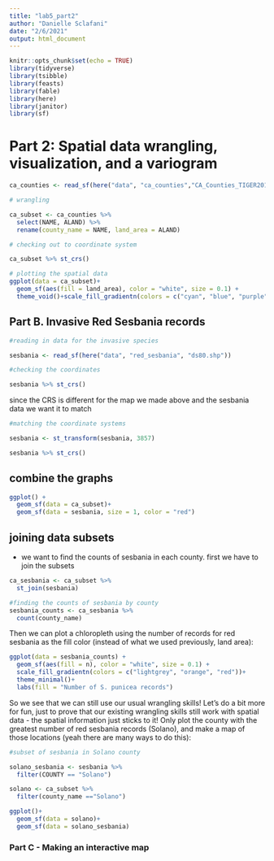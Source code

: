 ```yaml
---
title: "lab5_part2"
author: "Danielle Sclafani"
date: "2/6/2021"
output: html_document
---
```


```r
knitr::opts_chunk$set(echo = TRUE)
library(tidyverse)
library(tsibble)
library(feasts)
library(fable)
library(here)
library(janitor)
library(sf)

```

# Part 2: Spatial data wrangling, visualization, and a variogram

```r
ca_counties <- read_sf(here("data", "ca_counties","CA_Counties_TIGER2016.shp"))
```

```r
# wrangling

ca_subset <- ca_counties %>% 
  select(NAME, ALAND) %>% 
  rename(county_name = NAME, land_area = ALAND)

```

```r
# checking out to coordinate system 

ca_subset %>% st_crs()
```

```r
# plotting the spatial data
ggplot(data = ca_subset)+
  geom_sf(aes(fill = land_area), color = "white", size = 0.1) +
  theme_void()+scale_fill_gradientn(colors = c("cyan", "blue", "purple"))


```

## Part B. Invasive Red Sesbania records 

```r
#reading in data for the invasive species

sesbania <- read_sf(here("data", "red_sesbania", "ds80.shp"))

#checking the coordinates

sesbania %>% st_crs()


```


since the CRS is different for the map we made above and the sesbania data we want it to match
```r
#matching the coordinate systems

sesbania <- st_transform(sesbania, 3857)

sesbania %>% st_crs()
```

## combine the graphs

```r
ggplot() +
  geom_sf(data = ca_subset)+
  geom_sf(data = sesbania, size = 1, color = "red")
```

## joining data subsets
- we want to find the counts of sesbania in each county. first we have to join the subsets
```r
ca_sesbania <- ca_subset %>% 
  st_join(sesbania)
```

```r
#finding the counts of sesbania by county
sesbania_counts <- ca_sesbania %>% 
  count(county_name)
```


Then we can plot a chloropleth using the number of records for red sesbania as the fill color (instead of what we used previously, land area):


```r
ggplot(data = sesbania_counts) +
  geom_sf(aes(fill = n), color = "white", size = 0.1) +
  scale_fill_gradientn(colors = c("lightgrey", "orange", "red"))+
  theme_minimal()+
  labs(fill = "Number of S. punicea records")
```


So we see that we can still use our usual wrangling skills! Let’s do a bit more for fun, just to prove that our existing wrangling skills still work with spatial data - the spatial information just sticks to it!
Only plot the county with the greatest number of red sesbania records (Solano), and make a map of those locations (yeah there are many ways to do this):

```r
#subset of sesbania in Solano county

solano_sesbania <- sesbania %>% 
  filter(COUNTY == "Solano")

solano <- ca_subset %>% 
  filter(county_name =="Solano")

ggplot()+
  geom_sf(data = solano)+
  geom_sf(data = solano_sesbania)

```



### Part C - Making an interactive map


